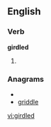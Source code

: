 ==English==

===Verb===
'''girdled'''

# {{past of|[[girdle]]}}

===Anagrams===
* {{alphagram|ddegilr}}
* [[griddle#English|griddle]]

[[vi:girdled]]